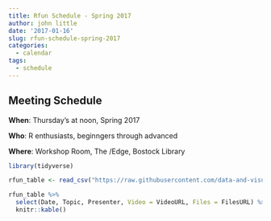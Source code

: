 ```yaml
---
title: Rfun Schedule - Spring 2017
author: john little
date: '2017-01-16'
slug: rfun-schedule-spring-2017
categories:
  - calendar
tags:
  - schedule
---
```


## Meeting Schedule

**When**: Thursday's at noon, Spring 2017

**Who**: R enthusiasts, beginngers through advanced 

**Where**: Workshop Room, The /Edge, Bostock Library

```r

library(tidyverse)

rfun_table <- read_csv("https://raw.githubusercontent.com/data-and-visualization/blogdown-rfun/master/data/data.csv")
```


```r
rfun_table %>% 
  select(Date, Topic, Presenter, Video = VideoURL, Files = FilesURL) %>% 
  knitr::kable()
```

